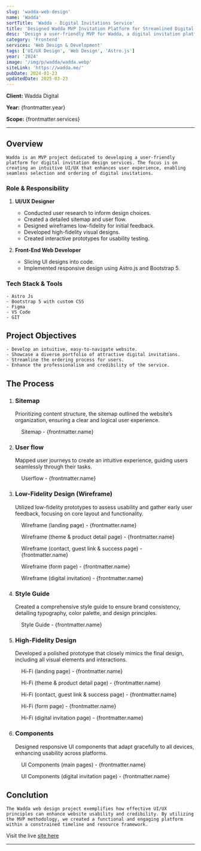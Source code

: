```yaml
---
slug: 'wadda-web-design'
name: 'Wadda'
sortTitle: 'Wadda - Digital Invitations Service'
title: 'Designed Wadda MVP Invitation Platform for Streamlined Digital Invitations'
desc: 'Design a user-friendly MVP for Wadda, a digital invitation platform! This UI/UX case study explores building an eco-friendly invitation experience.'
category: 'Frontend'
services: 'Web Design & Development'
tags: ['UI/UX Design', 'Web Design', 'Astro.js']
year: '2024'
image: '/img/p/wadda/wadda.webp'
siteLink: 'https://wadda.me/'
pubDate: 2024-01-23
updatedDate: 2025-03-23
---
```


**Client:** Wadda Digital

**Year:** {frontmatter.year}

**Scope:** {frontmatter.services}

---



## Overview

    Wadda is an MVP project dedicated to developing a user-friendly platform for digital invitation design services. The focus is on creating an intuitive UI/UX that enhances user experience, enabling seamless selection and ordering of digital invitations.

### Role & Responsibility

1. **UI/UX Designer**

   - Conducted user research to inform design choices.
   - Created a detailed sitemap and user flow.
   - Designed wireframes low-fidelity for initial feedback.
   - Developed high-fidelity visual designs.
   - Created interactive prototypes for usability testing.

2. **Front-End Web Developer**
   - Slicing UI designs into code.
   - Implemented responsive design using Astro.js and Bootstrap 5.

### Tech Stack & Tools

    - Astro Js
    - Bootstrap 5 with custom CSS
    - Figma
    - VS Code
    - GIT

## Project Objectives

    - Develop an intuitive, easy-to-navigate website.
    - Showcase a diverse portfolio of attractive digital invitations.
    - Streamline the ordering process for users.
    - Enhance the professionalism and credibility of the service.

## The Process

1. ### Sitemap
   Prioritizing content structure, the sitemap outlined the website’s organization, ensuring a clear and logical user experience.

<figure>
  <Picture src={sitemap} alt='sitemap' formats={['avif', 'webp']} />
  <figcaption class='text-center'>Sitemap - {frontmatter.name}</figcaption>
</figure>

2. ### User flow
   Mapped user journeys to create an intuitive experience, guiding users seamlessly through their tasks.

<figure>
  <Picture src={userflow} alt='userflow' formats={['avif', 'webp']} />
  <figcaption class='text-center'>
    Userflow - {frontmatter.name}
  </figcaption>
</figure>

3. ### Low-Fidelity Design (Wireframe)
   Utilized low-fidelity prototypes to assess usability and gather early user feedback, focusing on core layout and functionality.

<figure>
  <Picture src={wOne} alt='wireframe' formats={['avif', 'webp']} />
  <figcaption class='text-center'>
    Wireframe (landing page) - {frontmatter.name}
  </figcaption>
</figure>

<figure>
  <Picture src={wTwo} alt='wireframe' formats={['avif', 'webp']} />
  <figcaption class='text-center'>
    Wireframe (theme & product detail page) - {frontmatter.name}
  </figcaption>
</figure>

<figure>
  <Picture src={wThree} alt='wireframe' formats={['avif', 'webp']} />
  <figcaption class='text-center'>
    Wireframe (contact, guest link & success page) - {frontmatter.name}
  </figcaption>
</figure>

<figure>
  <Picture src={wFour} alt='wireframe' formats={['avif', 'webp']} />
  <figcaption class='text-center'>
    Wireframe (form page) - {frontmatter.name}
  </figcaption>
</figure>

<figure>
  <Picture src={wFive} alt='wireframe' formats={['avif', 'webp']} />
  <figcaption class='text-center'>
    Wireframe (digital invitation) - {frontmatter.name}
  </figcaption>
</figure>

4. ### Style Guide
   Created a comprehensive style guide to ensure brand consistency, detailing typography, color palette, and design principles.

<figure>
  <Picture src={style} alt='style guide' formats={['avif', 'webp']} />
  <figcaption class='text-center'>
    Style Guide - {frontmatter.name}
  </figcaption>
</figure>

5. ### High-Fidelity Design
   Developed a polished prototype that closely mimics the final design, including all visual elements and interactions.

<figure>
  <Picture
    src={hifiOne}
    alt='high fidelity design'
    formats={['avif', 'webp']}
  />
  <figcaption class='text-center'>
    Hi-Fi (landing page) - {frontmatter.name}
  </figcaption>
</figure>

<figure>
  <Picture
    src={hifiTwo}
    alt='high fidelity design'
    formats={['avif', 'webp']}
  />
  <figcaption class='text-center'>
    Hi-Fi (theme & product detail page) - {frontmatter.name}
  </figcaption>
</figure>

<figure>
  <Picture
    src={hifiThree}
    alt='high fidelity design'
    formats={['avif', 'webp']}
  />
  <figcaption class='text-center'>
    Hi-Fi (contact, guest link & success page) - {frontmatter.name}
  </figcaption>
</figure>

<figure>
  <Picture
    src={hifiFour}
    alt='high fidelity design'
    formats={['avif', 'webp']}
  />
  <figcaption class='text-center'>
    Hi-Fi (form page) - {frontmatter.name}
  </figcaption>
</figure>

<figure>
  <Picture
    src={hifiFive}
    alt='high fidelity design'
    formats={['avif', 'webp']}
  />
  <figcaption class='text-center'>
    Hi-Fi (digital invitation page) - {frontmatter.name}
  </figcaption>
</figure>

6. ### Components
   Designed responsive UI components that adapt gracefully to all devices, enhancing usability across platforms.

<figure>
  <Picture src={cOne} alt='ui components' formats={['avif', 'webp']} />
  <figcaption class='text-center'>
    UI Components (main pages) - {frontmatter.name}
  </figcaption>
</figure>

<figure>
  <Picture src={cTwo} alt='ui components' formats={['avif', 'webp']} />
  <figcaption class='text-center'>
    UI Components (digital invitation page) - {frontmatter.name}
  </figcaption>
</figure>

## Conclution

    The Wadda web design project exemplifies how effective UI/UX principles can enhance website usability and credibility. By utilizing the MVP methodology, we created a functional and engaging platform within a constrained timeline and resource framework.

Visit the live <a href='https://wadda.me' target='_blank'>site here</a>

<a href={frontmatter.siteLink} target='_blank'>
  <Picture src={mockup} alt='mockup design' formats={['avif', 'webp']} />
</a>

---